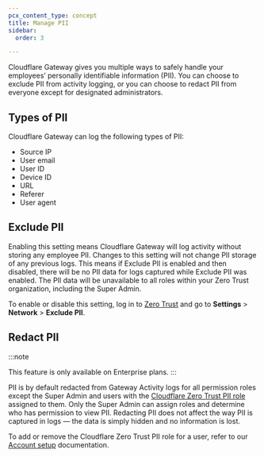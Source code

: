 ```yaml
---
pcx_content_type: concept
title: Manage PII
sidebar:
  order: 3

---
```


Cloudflare Gateway gives you multiple ways to safely handle your employees’ personally identifiable information (PII). You can choose to exclude PII from activity logging, or you can choose to redact PII from everyone except for designated administrators.

## Types of PII

Cloudflare Gateway can log the following types of PII:

* Source IP
* User email
* User ID
* Device ID
* URL
* Referer
* User agent

## Exclude PII

Enabling this setting means Cloudflare Gateway will log activity without storing any employee PII. Changes to this setting will not change PII storage of any previous logs. This means if Exclude PII is enabled and then disabled, there will be no PII data for logs captured while Exclude PII was enabled. The PII data will be unavailable to all roles within your Zero Trust organization, including the Super Admin.

To enable or disable this setting, log in to [Zero Trust](https://one.dash.cloudflare.com/) and go to **Settings** > **Network** > **Exclude PII**.

## Redact PII

:::note

This feature is only available on Enterprise plans. 
:::

PII is by default redacted from Gateway Activity logs for all permission roles except the Super Admin and users with the [Cloudflare Zero Trust PII role](/cloudflare-one/roles-permissions/#cloudflare-zero-trust-pii) assigned to them. Only the Super Admin can assign roles and determine who has permission to view PII. Redacting PII does not affect the way PII is captured in logs — the data is simply hidden and no information is lost.

To add or remove the Cloudflare Zero Trust PII role for a user, refer to our [Account setup](/fundamentals/setup/manage-members/) documentation.
